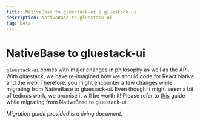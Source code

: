 ```yaml
---
title: NativeBase to gluestack-ui | gluestack-ui
description: NativeBase to gluestack-ui
tag: beta
---
```



<Meta title="Migration/NativeBase to gluestack-ui" />

# NativeBase to gluestack-ui

`gluestack-ui` comes with major changes in philosophy as well as the API. With gluestack, we have re-imagined how we should code for React Native and the web. Therefore, you might encounter a few changes while migrating from NativeBase to gluestack-ui. Even though it might seem a bit of tedious work, we promise it will be worth it!
Please refer to [this](https://geekyants.notion.site/NativeBase-to-gluestack-ui-Migration-Plan-WIP-6409006d9ecc4fb2a559cca6117a3e7c) guide while migrating from NativeBase to gluestack-ui.

_Migration guide provided is a living document._
